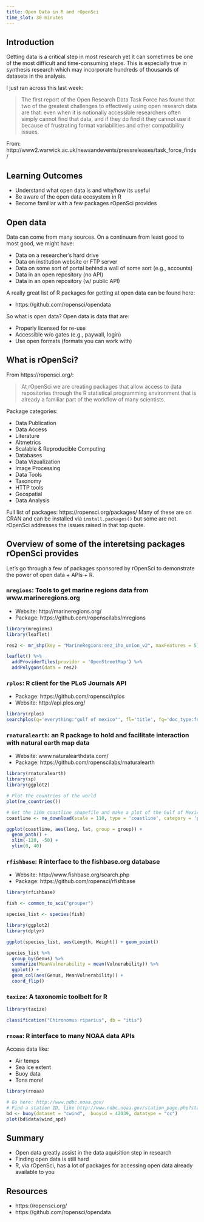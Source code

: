 ```yaml
---
title: Open Data in R and rOpenSci
time_slot: 30 minutes
---
```


## Introduction

Getting data is a critical step in most research yet it can sometimes be one of the most difficult and time-consuming steps.
This is especially true in synthesis research which may incorporate hundreds of thousands of datasets in the analysis.

I just ran across this last week:

> The first report of the Open Research Data Task Force has found that two of the greatest challenges to effectively using open research data are that: even when it is notionally accessible researchers often simply cannot find that data, and if they do find it they cannot use it because of frustrating format variabilities and other compatibility issues.

From: http://www2.warwick.ac.uk/newsandevents/pressreleases/task_force_finds/

## Learning Outcomes

- Understand what open data is and why/how its useful
- Be aware of the open data ecosystem in R
- Become familiar with a few packages rOpenSci provides

## Open data

Data can come from many sources.
On a continuum from least good to most good, we might have:

- Data on a researcher's hard drive
- Data on institution website or FTP server
- Data on some sort of portal behind a wall of some sort (e.g., accounts)
- Data in an open repository (no API)
- Data in an open repository (w/ public API)

A really great list of R packages for getting at open data can be found here:

- https://github.com/ropensci/opendata

So what is open data?
Open data is data that are:

- Properly licensed for re-use
- Accessible w/o gates (e.g., paywall, login)
- Use open formats (formats you can work with)

## What is rOpenSci?

From https://ropensci.org/:

> At rOpenSci we are creating packages that allow access to data repositories through the R statistical programming environment that is already a familiar part of the workflow of many scientists. 

Package categories:

- Data Publication
- Data Access
- Literature
- Altmetrics
- Scalable & Reproducible Computing
- Databases
- Data Vizualization
- Image Processing
- Data Tools
- Taxonomy
- HTTP tools
- Geospatial
- Data Analysis

Full list of packages: https://ropensci.org/packages/
Many of these are on CRAN and can be installed via `install.packages()` but some are not.
rOpenSci addresses the issues raised in that top quote.

## Overview of some of the interetsing packages rOpenSci provides

Let's go through a few of packages sponsored by rOpenSci to demonstrate the power of open data + APIs + R.

### `mregions`: Tools to get marine regions data from  www.marineregions.org

- Website: http://marineregions.org/
- Package: https://github.com/ropenscilabs/mregions

```r
library(mregions)
library(leaflet)

res2 <- mr_shp(key = "MarineRegions:eez_iho_union_v2", maxFeatures = 5)

leaflet() %>%
  addProviderTiles(provider = 'OpenStreetMap') %>%
  addPolygons(data = res2)
```

### `rplos`: R client for the PLoS Journals API

- Package: https://github.com/ropensci/rplos
- Website: http://api.plos.org/

```r
library(rplos)
searchplos(q='everything:"gulf of mexico"', fl='title', fq='doc_type:full', limit=10)
```

### `rnaturalearth`: an R package to hold and facilitate interaction with natural earth map data

- Website: www.naturalearthdata.com/
- Package: https://github.com/ropenscilabs/rnaturalearth

```r
library(rnaturalearth)
library(sp)
library(ggplot2)

# Plot the countries of the world
plot(ne_countries())

# Get the 110m coastline shapefile and make a plot of the Gulf of Mexico
coastline <- ne_download(scale = 110, type = 'coastline', category = 'physical')

ggplot(coastline, aes(long, lat, group = group)) + 
  geom_path() +
  xlim(-120, -50) +
  ylim(0, 40)
```

### `rfishbase`: R interface to the fishbase.org database

- Website: http://www.fishbase.org/search.php
- Package: https://github.com/ropensci/rfishbase

```r
library(rfishbase)

fish <- common_to_sci("grouper")

species_list <- species(fish)

library(ggplot2)
library(dplyr)

ggplot(species_list, aes(Length, Weight)) + geom_point()

species_list %>%
  group_by(Genus) %>% 
  summarize(MeanVulnerability = mean(Vulnerability)) %>% 
  ggplot() + 
  geom_col(aes(Genus, MeanVulnerability)) + 
  coord_flip()
````

### `taxize`: A taxonomic toolbelt for R

```r
library(taxize)

classification("Chironomus riparius", db = "itis")
```

### `rnoaa`: R interface to many NOAA data APIs 

Access data like:

- Air temps
- Sea ice extent
- Buoy data
- Tons more!

```r
library(rnoaa)

# Go here: http://www.ndbc.noaa.gov/
# Find a station ID, like http://www.ndbc.noaa.gov/station_page.php?station=42039
bd <- buoy(dataset = "cwind",  buoyid = 42039, datatype = "cc")
plot(bd$data$wind_spd)
```

## Summary

- Open data greatly assist in the data aquisition step in research
- Finding open data is still hard
- R, via rOpenSci, has a lot of packages for accessing open data already available to you

## Resources

- https://ropensci.org/
- https://github.com/ropensci/opendata